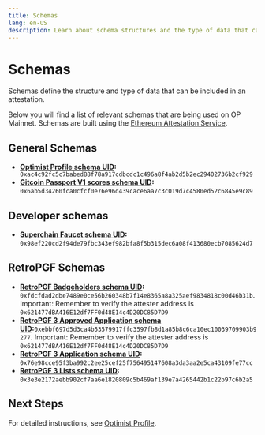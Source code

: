 ```yaml
---
title: Schemas
lang: en-US
description: Learn about schema structures and the type of data that can be included in attestations.
---
```


# Schemas

Schemas define the structure and type of data that can be included in an attestation.

Below you will find a list of relevant schemas that are being used on OP Mainnet. Schemas are built using the [Ethereum Attestation Service](technical-details/atst-v1).

## General Schemas

*   **[Optimist Profile schema UID](https://optimism.easscan.org/schema/view/0xac4c92fc5c7babed88f78a917cdbcdc1c496a8f4ab2d5b2ec29402736b2cf929):**  `​​0xac4c92fc5c7babed88f78a917cdbcdc1c496a8f4ab2d5b2ec29402736b2cf929`
*   **[Gitcoin Passport V1 scores schema UID](https://optimism.easscan.org/schema/view/0x6ab5d34260fca0cfcf0e76e96d439cace6aa7c3c019d7c4580ed52c6845e9c89):** `0x6ab5d34260fca0cfcf0e76e96d439cace6aa7c3c019d7c4580ed52c6845e9c89`

## Developer schemas

*   **[Superchain Faucet schema UID](https://optimism.easscan.org/schema/view/0x98ef220cd2f94de79fbc343ef982bfa8f5b315dec6a08f413680ecb7085624d7):** `0x98ef220cd2f94de79fbc343ef982bfa8f5b315dec6a08f413680ecb7085624d7`

## RetroPGF Schemas

*   **[RetroPGF Badgeholders schema UID](https://optimism.easscan.org/schema/view/0xfdcfdad2dbe7489e0ce56b260348b7f14e8365a8a325aef9834818c00d46b31b):** `0xfdcfdad2dbe7489e0ce56b260348b7f14e8365a8a325aef9834818c00d46b31b`. Important: Remember to verify the attester address is `0x621477dBA416E12df7FF0d48E14c4D20DC85D7D9`
*   **[RetroPGF 3 Approved Application schema UID](https://optimism.easscan.org/schema/view/0xebbf697d5d3ca4b53579917ffc3597fb8d1a85b8c6ca10ec10039709903b9277):**`0xebbf697d5d3ca4b53579917ffc3597fb8d1a85b8c6ca10ec10039709903b9277`. Important: Remember to verify the attester address is `0x621477dBA416E12df7FF0d48E14c4D20DC85D7D9`
*   **[RetroPGF 3 Application schema UID](https://optimism.easscan.org/schema/view/0x76e98cce95f3ba992c2ee25cef25f756495147608a3da3aa2e5ca43109fe77cc):** `0x76e98cce95f3ba992c2ee25cef25f756495147608a3da3aa2e5ca43109fe77cc`
*   **[RetroPGF 3 Lists schema UID](https://optimism.easscan.org/schema/view/0x3e3e2172aebb902cf7aa6e1820809c5b469af139e7a4265442b1c22b97c6b2a5):** `0x3e3e2172aebb902cf7aa6e1820809c5b469af139e7a4265442b1c22b97c6b2a5`

## Next Steps

For detailed instructions, see [Optimist Profile](optimist-profile#common-questions).
